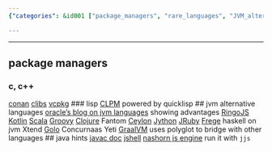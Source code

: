 ```yaml
---
{"categories": &id001 ["package_managers", "rare_languages", "JVM_alternatives", "Kotlin", "Scala", "Groovy", "Clojure", "language_integration", "Conan", "CLibs", "Vcpkg", "javac_doc", "GraalVM", "polyglot"], "category": "Package Managers", "date": "2022-12-13 22:20:07", "description": "The text explores package managers for less common languages, such as Conan, CLibs, and Vcpkg. It also delves into JVM alternatives like Kotlin, Scala, Groovy, and Clojure. Furthermore, it covers tools like javac doc and GraalVM's polyglot, which facilitate language integration.", "tags": *id001, "title": "rare package managers, alternative jvm languages and java study hints"}

---
```


------
## package managers
### c, c++
[conan](https://conan.io/)
[clibs](https://www.clibs.org/)
[vcpkg](https://vcpkg.io/en/index.html)
### lisp
[CLPM](https://www.clpm.dev/) powered by quicklisp
## jvm alternative languages
[oracle's blog on jvm languages](https://www.oracle.com/technical-resources/articles/java/architect-languages.html) showing advantages
[RingoJS](https://www.ringojs.org/documentation/)
[Kotlin](https://kotlinlang.org/)
[Scala](https://www.scala-lang.org/)
[Groovy](http://www.groovy-lang.org/)
[Clojure](https://clojure.org/)
Fantom
[Ceylon](https://ceylon-lang.org/)
[Jython](https://www.jython.org/)
[JRuby](https://www.jruby.org/)
[Frege](https://github.com/Frege/frege) haskell on jvm
Xtend
[Golo](https://golo-lang.org/)
Concurnaas
Yeti
[GraalVM](https://github.com/oracle/graal) uses polyglot to bridge with other languages
## java hints
[javac doc](https://docs.oracle.com/en/java/javase/18/docs/specs/man/javac.html#arrangement-of-source-code-for-a-package)
[jshell](https://docs.oracle.com/javase/10/jshell/introduction-jshell.htm)
[nashorn js engine](https://www.oracle.com/technical-resources/articles/java/jf14-nashorn.html) run it with `jjs`
